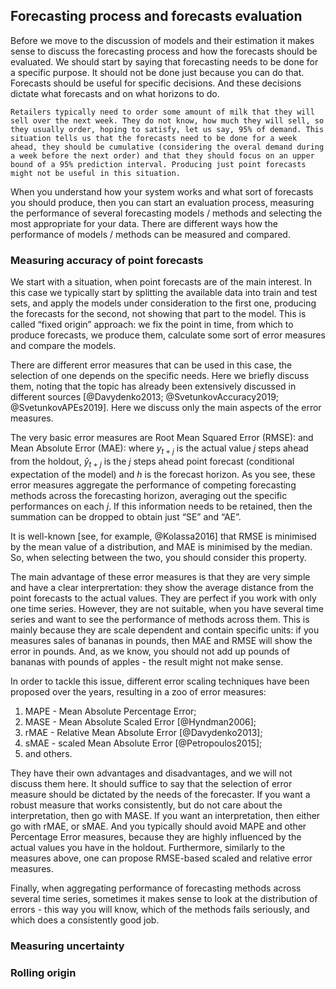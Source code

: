 ## Forecasting process and forecasts evaluation {#forecastingProcess}
Before we move to the discussion of models and their estimation it makes sense to discuss the forecasting process and how the forecasts should be evaluated. We should start by saying that forecasting needs to be done for a specific purpose. It should not be done just because you can do that. Forecasts should be useful for specific decisions. And these decisions dictate what forecasts and on what horizons to do.

```example
Retailers typically need to order some amount of milk that they will sell over the next week. They do not know, how much they will sell, so they usually order, hoping to satisfy, let us say, 95% of demand. This situation tells us that the forecasts need to be done for a week ahead, they should be cumulative (considering the overal demand during a week before the next order) and that they should focus on an upper bound of a 95% prediction interval. Producing just point forecasts might not be useful in this situation.
```

When you understand how your system works and what sort of forecasts you should produce, then you can start an evaluation process, measuring the performance of several forecasting models / methods and selecting the most appropriate for your data. There are different ways how the performance of models / methods can be measured and compared.

### Measuring accuracy of point forecasts {#errorMeasures}
We start with a situation, when point forecasts are of the main interest. In this case we typically start by splitting the available data into train and test sets, and apply the models under consideration to the first one, producing the forecasts for the second, not showing that part to the model. This is called "fixed origin" approach: we fix the point in time, from which to produce forecasts, we produce them, calculate some sort of error measures and compare the models.

There are different error measures that can be used in this case, the selection of one depends on the specific needs. Here we briefly discuss them, noting that the topic has already been extensively discussed in different sources [@Davydenko2013; @SvetunkovAccuracy2019; @SvetunkovAPEs2019]. Here we discuss only the main aspects of the error measures.

The very basic error measures are Root Mean Squared Error (RMSE):
\begin{equation}
    \text{RMSE} = \sqrt{\frac{1}{h} \sum_{j=1}^h \left( y_{t+j} - \hat{y}_{t+j} \right)^2 },
    (\#eq:RMSE)
\end{equation}
and Mean Absolute Error (MAE):
\begin{equation}
    \text{MAE} = \frac{1}{h} \sum_{j=1}^h \left| y_{t+j} - \hat{y}_{t+j} \right| ,
    (\#eq:MAE)
\end{equation}
where $y_{t+j}$ is the actual value $j$ steps ahead from the holdout, $\hat{y}_{t+j}$ is the $j$ steps ahead point forecast (conditional expectation of the model) and $h$ is the forecast horizon. As you see, these error measures aggregate the performance of competing forecasting methods across the forecasting horizon, averaging out the specific performances on each $j$. If this information needs to be retained, then the summation can be dropped to obtain just "SE" and "AE".

It is well-known [see, for example, @Kolassa2016] that RMSE is minimised by the mean value of a distribution, and MAE is minimised by the median. So, when selecting between the two, you should consider this property.

The main advantage of these error measures is that they are very simple and have a clear interprertation: they show the average distance from the point forecasts to the actual values. They are perfect if you work with only one time series. However, they are not suitable, when you have several time series and want to see the performance of methods across them. This is mainly because they are scale dependent and contain specific units: if you measures sales of bananas in pounds, then MAE and RMSE will show the error in pounds. And, as we know, you should not add up pounds of bananas with pounds of apples - the result might not make sense.

In order to tackle this issue, different error scaling techniques have been proposed over the years, resulting in a zoo of error measures:

1. MAPE - Mean Absolute Percentage Error;
2. MASE - Mean Absolute Scaled Error [@Hyndman2006];
3. rMAE - Relative Mean Absolute Error [@Davydenko2013];
4. sMAE - scaled Mean Absolute Error [@Petropoulos2015];
5. and others.

They have their own advantages and disadvantages, and we will not discuss them here. It should suffice to say that the selection of error measure should be dictated by the needs of the forecaster. If you want a robust measure that works consistently, but do not care about the interpretation, then go with MASE. If you want an interpretation, then either go with rMAE, or sMAE. And you typically should avoid MAPE and other Percentage Error measures, because they are highly influenced by the actual values you have in the holdout. Furthermore, similarly to the measures above, one can propose RMSE-based scaled and relative error measures.

Finally, when aggregating performance of forecasting methods across several time series, sometimes it makes sense to look at the distribution of errors - this way you will know, which of the methods fails seriously, and which does a consistently good job.


### Measuring uncertainty


### Rolling origin


